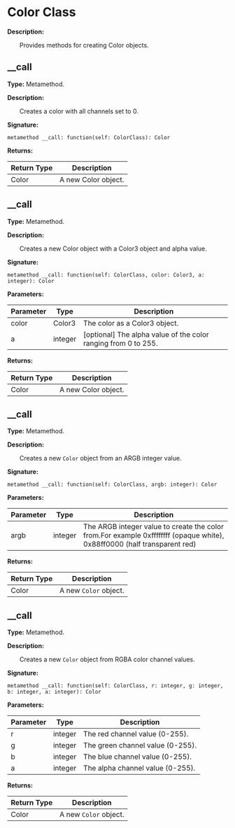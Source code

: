 
# Color Class

**Description:**

&emsp;&emsp;Provides methods for creating Color objects.

## __call

**Type:** Metamethod.

**Description:**

&emsp;&emsp;Creates a color with all channels set to 0.

**Signature:**
```tl
metamethod __call: function(self: ColorClass): Color
```

**Returns:**

| Return Type | Description |
| --- | --- |
| Color | A new Color object. |

## __call

**Type:** Metamethod.

**Description:**

&emsp;&emsp;Creates a new Color object with a Color3 object and alpha value.

**Signature:**
```tl
metamethod __call: function(self: ColorClass, color: Color3, a: integer): Color
```

**Parameters:**

| Parameter | Type | Description |
| --- | --- | --- |
| color | Color3 | The color as a Color3 object. |
| a | integer | [optional] The alpha value of the color ranging from 0 to 255. |

**Returns:**

| Return Type | Description |
| --- | --- |
| Color | A new Color object. |

## __call

**Type:** Metamethod.

**Description:**

&emsp;&emsp;Creates a new `Color` object from an ARGB integer value.

**Signature:**
```tl
metamethod __call: function(self: ColorClass, argb: integer): Color
```

**Parameters:**

| Parameter | Type | Description |
| --- | --- | --- |
| argb | integer | The ARGB integer value to create the color from.For example 0xffffffff (opaque white), 0x88ff0000 (half transparent red) |

**Returns:**

| Return Type | Description |
| --- | --- |
| Color | A new `Color` object. |

## __call

**Type:** Metamethod.

**Description:**

&emsp;&emsp;Creates a new `Color` object from RGBA color channel values.

**Signature:**
```tl
metamethod __call: function(self: ColorClass, r: integer, g: integer, b: integer, a: integer): Color
```

**Parameters:**

| Parameter | Type | Description |
| --- | --- | --- |
| r | integer | The red channel value (0-255). |
| g | integer | The green channel value (0-255). |
| b | integer | The blue channel value (0-255). |
| a | integer | The alpha channel value (0-255). |

**Returns:**

| Return Type | Description |
| --- | --- |
| Color | A new `Color` object. |